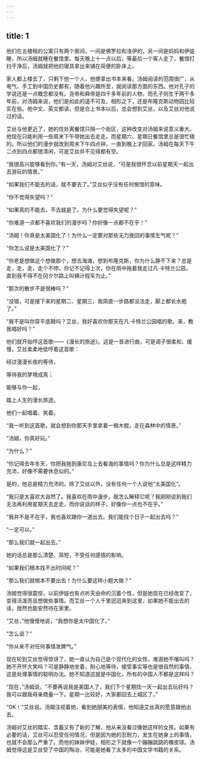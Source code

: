 ```yaml
---
---
---
```

title: 1
---



他们在五楼租的公寓只有两个房间，一间是佛罗拉和洛伊的，另一间是妈妈和伊娃睡，所以汤姆就睡在餐馆里。每天晚上十一点以后，等最后一个客人走了，餐馆打扫干净后，汤姆就把他的寝具拿出来铺在简便的卧床上。

家人都上楼去了，只剩下他一个人，他便拿出书本来看。汤姆阅读的范围很广，从电气、手工到中国历史都有，随着他兴趣所至，就阅读那方面的东西。他对孔子的学说还是一点概念都没有。尧帝和舜帝是四千多年前的人物，而孔子则生于两千多年前，对汤姆来说，他们是如此的遥不可及，相形之下，还是布隆克斯动物园比较实在些。他中文、英文都读，但是合上书本以后，总会想到艾丝，以及艾丝对他说过的话。

艾丝与他更近了，她的住处离餐馆只隔一个街区，这种改变对汤姆来说意义重大。他现在只能利用一些周末下午带她出去走走。而星期六、星期日餐馆里总是很忙碌的。所以他们的漫步就改到周末下午四点钟，一直到晚上才回家。汤姆在每天下午二点到四点都很清闲，可是艾丝并不见得都有空。

“我很高兴能够看到你。”有一天，汤姆对艾丝说，“可是我很怀念以前星期天一起出去游玩的情景。”

“如果我们不能去的话，就不要去了。”艾丝似乎没有任何惋惜的意味。

“你不觉得失望吗？”

“如果真的不能去，不去就是了。为什么要觉得失望呢？”

“你难道一点都不喜欢我们的漫步吗？你好像一点都不在乎！”

“汤姆！你真是太美国化了！为什么一定要对那些无力挽回的事情生气呢？”

“你怎么说是太美国化了？”

“你老是想做这个想做那个，想去海滩，想到布隆克斯，你为什么静不下来？总是走，走，走，走个不停。你记不记得上次，你在雨中拖着我走过凡·卡特兰公园，直到我不得不在冈夕尔路上叫辆计程车为止。”

“那次的散步不是很棒吗？”

“没错，可是接下来的星期二、星期三，我简直一步路都没法走，脚上都长水疱了。”

“我不是叫你穿平底鞋吗？艾丝，我好喜欢你那天在凡·卡特兰公园唱的歌。来，教我唱好吗？”

他们就开始哼这首歌——《漫长的旅途》。这是一首进行曲，可是调子很柔和、缓慢，艾丝柔柔地低哼着这首歌：

经过漫漫长夜的等待，

等待我的梦境成真；

能够与你一起，

踏上人生的漫长旅途。

他们一起唱着、笑着。

“我一听到这首歌，就会想到你那天手里拿着一根木棍，走在森林中的情景。”

“汤姆，你真好玩。”

“为什么？”

“你记得去年冬天，你把我拖到康尼岛上去看海的事情吗？你为什么总是这样精力充沛，好像不需要休息似的。”

是的，他总是精力充沛的。除了艾丝以外，没有任何一个人说他“太美国化”。

“我只是太喜欢大自然了。我喜欢在雨中漫步，我怎么解释它呢？我刚刚说到我们无法再利用星期天去走走，而你说话的样子，好像你一点也不在乎。”

“我并不是不在乎，我也喜欢跟你一道出去。我们能找个日子一起出去吗？”

“一定可以。”

“那么我们就一起出去。”

她的话总是那么清楚、简短，不受任何感情的影响。

“如果我们根本找不出时间呢？”

“那么我们就根本不要出去！为什么要这样小题大做？”

汤姆觉得很震惊，以前伊娃也有点听天由命的沉着个性，但是她现在已经改变了，变得活泼而且想做些事情。而艾丝一个人千里迢迢来到这里，如果她不能出去的话，居然也能安然待在家里。

“艾丝，”他慢慢地说，“我想你是太中国化了。”

“怎么说？”

“你从来不对任何事情发脾气。”

现在轮到艾丝觉得惊讶了，她一直认为自己是个现代化的女性，难道她不嚷叫吗？她不开怀大笑吗？可是静静地坐着，耐心地等待，接受事实等也是很自然的事情，这是处理事情的聪明办法。她不知道这就是中国化，所有的中国人不都是这样吗？

“现在，”汤姆说，“不要再说我是美国人了，我们下个星期找一天一起出去玩好吗？我可以跟我母亲商量一下。星期一比较好，大家都回去上城区了。”

“OK！”艾丝说。汤姆注视着她，看到她甜美的表情，他知道艾丝真的愿意跟他出去。

汤姆对艾丝的踏实、含蓄又有了新的了解，他从来没看过像她这样的女孩。如果有必要的话，艾丝可以忍受任何情况，但是因为她的忍耐力，发生在她身上的事情，也就不会那么严重了。而他的妹妹伊娃，相形之下就像一个蹦蹦跳跳的橡皮球。汤姆觉得这是艾丝受了中国的陶冶，可能是她看了太多的中国文学书籍的关系。